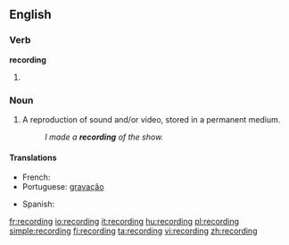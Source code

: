==English==

===Verb===
'''recording'''

# {{present participle of|[[record]]}}

===Noun===
{{wikipedia}}
{{en-noun}}

# A reproduction of sound and/or video, stored in a permanent medium.
#: ''I made a '''recording''' of the show.''

====Translations====
{{trans-top}}
* French: {{t+|fr|enregistrement|m}}
* Portuguese: [[gravação]] {{f}}
{{trans-mid}}
* Spanish: {{t+|es|grabación|f}}
{{trans-bottom}}

[[fr:recording]]
[[io:recording]]
[[it:recording]]
[[hu:recording]]
[[pl:recording]]
[[simple:recording]]
[[fi:recording]]
[[ta:recording]]
[[vi:recording]]
[[zh:recording]]
